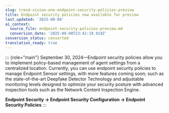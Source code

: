 ```yaml
---
slug: trend-vision-one-endpoint-security-policies-preview
title: Endpoint security policies now available for preview
last_updated: '2025-09-08'
ai_context:
  source_file: endpoint-security-policies-preview.md
  conversion_date: '2025-09-08T23:42:19.919Z'
conversion_status: converted
translation_ready: true
---
```


::: {role="main"}
September 30, 2024—Endpoint security policies allow you to implement policy-based management of agent settings from a centralized location. Currently, you can use endpoint security policies to manage Endpoint Sensor settings, with more features coming soon; such as the state-of-the-art Deepfake Detector Technology and adjustable monitoring levels designed to optimize your security posture with advanced inspection tools such as the Network Content Inspection Engine.

**Endpoint Security → Endpoint Security Configuration → Endpoint Security Policies**
:::
